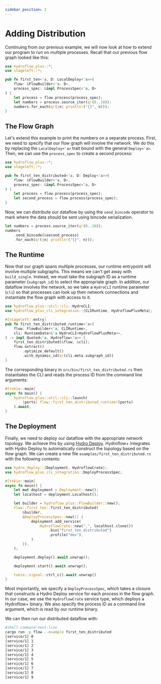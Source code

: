 ```yaml
---
sidebar_position: 2
---
```


# Adding Distribution
Continuing from our previous example, we will now look at how to extend our program to run on multiple processes. Recall that our previous flow graph looked like this:

```rust title="flow/src/first_ten.rs"
use hydroflow_plus::*;
use stageleft::*;

pub fn first_ten<'a, D: LocalDeploy<'a>>(
    flow: &FlowBuilder<'a, D>,
    process_spec: &impl ProcessSpec<'a, D>
) {
    let process = flow.process(process_spec);
    let numbers = process.source_iter(q!(0..10));
    numbers.for_each(q!(|n| println!("{}", n)));
}
```

## The Flow Graph
Let's extend this example to print the numbers on a separate process. First, we need to specify that our flow graph will involve the network. We do this by replacing the `LocalDeploy<'a>` trait bound with the general `Deploy<'a>`. Then, we can use the `process_spec` to create a second process:
```rust title="flow/src/first_ten_distributed.rs"
use hydroflow_plus::*;
use stageleft::*;

pub fn first_ten_distributed<'a, D: Deploy<'a>>(
    flow: &FlowBuilder<'a, D>,
    process_spec: &impl ProcessSpec<'a, D>
) {
    let process = flow.process(process_spec);
    let second_process = flow.process(process_spec);
}
```

Now, we can distribute our dataflow by using the `send_bincode` operator to mark where the data should be sent using bincode serialization.

```rust
let numbers = process.source_iter(q!(0..10));
numbers
    .send_bincode(&second_process)
    .for_each(q!(|n| println!("{}", n)));
```

## The Runtime
Now that our graph spans multiple processes, our runtime entrypoint will involve multiple subgraphs. This means we can't get away with `build_single`. Instead, we must take the subgraph ID as a runtime parameter (`subgraph_id`) to select the appropriate graph. In addition, our dataflow involves the network, so we take a `HydroCLI` runtime parameter (`cli`) so that processes can look up their network connections and instantiate the flow graph with access to it.

```rust title="flow/src/first_ten_distributed.rs"
use hydroflow_plus::util::cli::HydroCLI;
use hydroflow_plus_cli_integration::{CLIRuntime, HydroflowPlusMeta};

#[stageleft::entry]
pub fn first_ten_distributed_runtime<'a>(
    flow: FlowBuilder<'a, CLIRuntime>,
    cli: RuntimeData<&'a HydroCLI<HydroflowPlusMeta>>,
) -> impl Quoted<'a, Hydroflow<'a>> {
    first_ten_distributed(&flow, &cli);
    flow.extract()
        .optimize_default()
        .with_dynamic_id(q!(cli.meta.subgraph_id))
}
```

The corresponding binary in `src/bin/first_ten_distributed.rs` then instantiates the CLI and reads the process ID from the command line arguments:

```rust title="flow/src/bin/first_ten_distributed.rs"
#[tokio::main]
async fn main() {
    hydroflow_plus::util::cli::launch(
        |ports| flow::first_ten_distributed_runtime!(ports)
    ).await;
}
```

## The Deployment
Finally, we need to deploy our dataflow with the appropriate network topology. We achieve this by using [Hydro Deploy](../../deploy/index.md). Hydroflow+ integrates with Hydro Deploy to automatically construct the topology based on the flow graph. We can create a new file `examples/first_ten_distributed.rs` with the following contents:

```rust title="flow/examples/first_ten_distributed.rs"
use hydro_deploy::{Deployment, HydroflowCrate};
use hydroflow_plus_cli_integration::DeployProcessSpec;

#[tokio::main]
async fn main() {
    let mut deployment = Deployment::new();
    let localhost = deployment.Localhost();

    let builder = hydroflow_plus::FlowBuilder::new();
    flow::first_ten::first_ten_distributed(
        &builder,
        &DeployProcessSpec::new(|| {
            deployment.add_service(
                HydroflowCrate::new(".", localhost.clone())
                    .bin("first_ten_distributed")
                    .profile("dev"),
            )
        }),
    );

    deployment.deploy().await.unwrap();

    deployment.start().await.unwrap();

    tokio::signal::ctrl_c().await.unwrap()
}
```

Most importantly, we specify a `DeployProcessSpec`, which takes a closure that constructs a Hydro Deploy service for each process in the flow graph. In our case, we use the `HydroflowCrate` service type, which deploys a Hydroflow+ binary. We also specify the process ID as a command line argument, which is read by our runtime binary.

We can then run our distributed dataflow with:

```bash
#shell-command-next-line
cargo run -p flow --example first_ten_distributed
[service/1] 0
[service/1] 1
[service/1] 2
[service/1] 3
[service/1] 4
[service/1] 5
[service/1] 6
[service/1] 7
[service/1] 8
[service/1] 9
```
